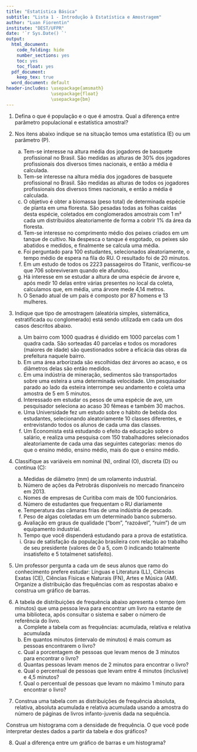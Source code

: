 ```yaml
---
title: "Estatística Básica"
subtitle: "Lista 1 - Introdução à Estatística e Amostragem"
author: "Luan Fiorentin"
institute: "DEST/UFPR"
date: '`r Sys.Date() `'
output:
  html_document: 
    code_folding: hide
    number_sections: yes
    toc: yes
    toc_float: yes
  pdf_document:
    keep_tex: true
  word_document: default
header-includes: \usepackage{amsmath}
                 \usepackage{float}
                 \usepackage{bm}
---
```






1. Defina o que é população e o que é amostra. Qual a diferença entre parâmetro 
populacional e estatística amostral?





2. Nos itens abaixo indique se na situação temos uma estatística (E) ou um parâmetro (P).
    (a) Tem-se interesse na altura média dos jogadores de basquete profissional no Brasil.
    São medidas as alturas de 30% dos jogadores profissionais dos diversos times nacionais, 
    e então a média é calculada.
    (b) Tem-se interesse na altura média dos jogadores de basquete profissional no Brasil.
    São medidas as alturas de todos os jogadores profissionais dos diversos times nacionais, 
    e então a média é calculada.
    (c) O objetivo é obter a biomassa (peso total) de determinada espécie de planta em uma 
    floresta. São pesadas todas as folhas caídas desta espécie, coletados em conglomerados 
    amostrais com 1 m² cada um distribuídos aleatoriamente de forma a cobrir 1% da área da 
    floresta.
    (d) Tem-se interesse no comprimento médio dos peixes criados em um tanque de cultivo.
    Na despesca o tanque é esgotado, os peixes são abatidos e medidos, e finalmente se calcula 
    uma média.
    (e) Foi perguntado para 100 estudantes, selecionados aleatoriamente, o tempo médio de espera 
    na fila do RU. O resultado foi de 20 minutos.
    (f) Em um estudo de todos os 2223 passageiros do Titanic, verificou-se que 706 sobreviveram 
    quando ele afundou.
    (g) Há interesse em se estudar a altura de uma espécie de árvore e, após medir 10 delas entre 
    várias presentes no local da coleta, calculamos que, em média, uma árvore mede 4,14 metros.
    (h) O Senado atual de um país é composto por 87 homens e 13 mulheres.





3. Indique que tipo de amostragem (aleatória simples, sistemática, estratificada ou conglomerado) 
está sendo utilizada em cada um dos casos descritos abaixo.
    (a) Um bairro com 1000 quadras é dividido em 1000 parcelas com 1 quadra cada. São sorteadas 
    40 parcelas e todos os moradores (maiores de idade) são questionados sobre a eficácia das obras 
    da prefeitura naquele bairro.
    (b) Em uma área arborizada são escolhidas dez árvores ao acaso, e os diâmetros delas são então 
    medidos.
    (c) Em uma indústria de mineração, sedimentos são transportados sobre uma esteira a uma determinada 
    velocidade. Um pesquisador parado ao lado da esteira interrompe seu andamento e coleta uma amostra 
    de 5 em 5 minutos.
    (d) Interessado em estudar os pesos de uma espécie de ave, um pesquisador seleciona ao acaso 30 
    fêmeas e também 30 machos.
    (e) Uma Universidade fez um estudo sobre o hábito de bebida dos estudantes, selecionando aleatoriamente 
    10 classes diferentes, e entrevistando todos os alunos de cada uma das classes.
    (f) Um Economista está estudando o efeito da educação sobre o salário, e realiza uma pesquisa com 150 
    trabalhadores selecionados aleatoriamente de cada uma das seguintes categorias: menos do que o ensino 
    médio, ensino médio, mais do que o ensino médio.





4. Classifique as variáveis em nominal (N), ordinal (O), discreta (D) ou contínua (C):
    (a) Medidas de diâmetro (mm) de um rolamento industrial.
    (b) Número de ações da Petrobrás disponíveis no mercado financeiro em 2013.
    (c) Nomes de empresas de Curitiba com mais de 100 funcionários.
    (d) Número de estudantes que frequentam o RU diariamente
    (e) Temperatura das câmaras frias de uma indústria de pescado.
    (f) Peso de algas coletadas em um determinado banco submerso.
    (g) Avaliação em graus de qualidade (“bom”, “razoável”, “ruim”) de um equipamento industrial.
    (h) Tempo que você dispenderá estudando para a prova de estatística.
    (i) Grau de satisfação da população brasileira com relação ao trabalho de seu presidente
    (valores de 0 a 5, com 0 indicando totalmente insatisfeito e 5 totalmenet satisfeito).





5. Um professor pergunta a cada um de seus alunos que ramo do conhecimento prefere estudar:
Línguas e Literatura (LL), Ciências Exatas (CE), Ciências Físicas e Naturais (FN), Artes 
e Música (AM). Organize a distribuição das frequências com as respostas abaixo e construa 
um gráfico de barras.

\begin{table}[H]
\centering
\begin{tabular}{ccccc}
\hline
AM & LL & FN & AM & FN \\
LL & LL & LL & LL & AM \\
FN & AM & CE & FN &    \\
CE & FN & FN & AM &    \\
CE & FN & CE & LL &    \\ \hline
\end{tabular}
\end{table}





6. A tabela de distribuições de frequência abaixo apresenta o tempo (em minutos) que uma 
pessoa leva para encontrar um livro na estante de uma biblioteca, após consultar o sistema 
e saber o número de referência do livro.
    (a) Complete a tabela com as frequências: acumulada, relativa e relativa acumulada
    (b) Em quantos minutos (intervalo de minutos) é mais comum as pessoas encontrarem o livro?
    (c) Qual a porcentagem de pessoas que levam menos de 3 minutos para encontrar o livro?
    (d) Quantas pessoas levam menos de 2 minutos para encontrar o livro?
    (e) Qual o percentual de pessoas que levam entre 4 minutos (inclusive) e 4,5 minutos?
    (f) Qual o percentual de pessoas que levam no máximo 1 minuto para encontrar o livro?

\begin{table}[H]
\centering
\begin{tabular}{cc}
\hline
Classes     & Frequência \\ \cline{1-2}
{[}0,5-1,0) & 1          \\
{[}1,0-1,5) & 3          \\
{[}1,5-2,0) & 22         \\
{[}2,0-2,5) & 115        \\
{[}2,5-3,0  & 263        \\
{[}3,0-3,5) & 287        \\
{[}3,5-4,0) & 99         \\
{[}4,0-4,5) & 32         \\ \hline
\end{tabular}
\end{table}





7. Construa uma tabela com as distribuições de frequência absoluta, relativa, absoluta acumulada 
e relativa acumulada usando a amostra do número de páginas de livros infanto-juvenis dada na sequência.

\begin{table}[H]
\centering
\begin{tabular}{cccccccccc}
\cline{1-10}
46 & 46 & 53 & 30 & 62 & 50 & 69 & 49 & 58 & 65 \\
62 & 52 & 44 & 38 & 33 & 60 & 50 & 39 & 53 & 50 \\
64 & 53 & 45 & 38 & 31 & 41 & 56 & 54 & 38 & 42 \\
31 & 38 & 66 & 29 & 41 & 55 & 43 & 50 & 40 & 45 \\ \cline{1-10}
\end{tabular}
\end{table}

Construa um histograma com a densidade de frequência. O que você pode interpretar destes dados a partir 
da tabela e dos gráficos?





8. Qual a diferença entre um gráfico de barras e um histograma?




